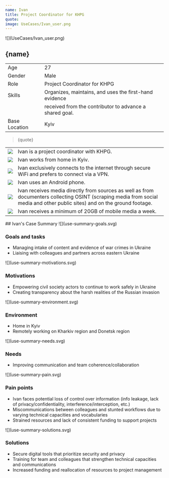 ```yaml
---
name: Ivan
title: Project Coordinator for KHPG 
quote: 
image: UseCases/Ivan_user.png
---
```



<ProfileSection>
![](UseCases/Ivan_user.png)

## **{name}**

|               |                                                          |
| --------------|--------------------------------------------------------- |
| Age           | 27                                                       |
| Gender        | Male                                                     |
| Role          | Project Coordinator for KHPG                             |
| Skills        | Organizes, maintains, and uses the first-hand evidence   |
|               | received from the contributor to advance a shared goal.  |
| Base Location | Kyiv                                                     |

> {quote}

|                    |                                                                                                                                                                                                                            |
| ------------------ | -------------------------------------------------------------------------------------------------------------------------------------------------------------------------------------------------------------------------- |
| ![](folder.svg)    | Ivan is a project coordinator with KHPG.                                                                                                                                                                                   |
| ![](folder.svg)    | Ivan works from home in Kyiv.                                                                                                                                                                                              |
| ![](play.svg)      | Ivan exclusively connects to the internet through secure WiFi and prefers to connect via a VPN.                                                                                                                            |
| ![](hands.svg)     | Ivan uses an Android phone.                                                                                                                                                                                                |
| ![](website.svg)   | Ivan receives media directly from sources as well as from documenters collecting OSINT (scraping media from social media and other public sites) and on the ground footage.                                                |
| ![](checkmark.svg) | Ivan receives a minimum of 20GB of mobile media a week. 

</ProfileSection>
<AchievementsSection>
    ## Ivan's Case Summary

<AchievementItem>
![](use-summary-goals.svg)

### Goals and tasks

- Managing intake of content and evidence of war crimes in Ukraine 
- Liaising with colleagues and partners across eastern Ukraine

</AchievementItem>
<AchievementItem>
![](use-summary-motivations.svg)

### Motivations

- Empowering civil society actors to continue to work safely in Ukraine
- Creating transparency about the harsh realities of the Russian invasion 

</AchievementItem>
<AchievementItem>
![](use-summary-environment.svg)

### Environment

- Home in Kyiv 
- Remotely working on Kharkiv region and Donetsk region 

</AchievementItem>
<AchievementItem>
![](use-summary-needs.svg)

### Needs

- Improving communication and team coherence/collaboration

</AchievementItem>
<AchievementItem>
![](use-summary-pain.svg)

### Pain points

- Ivan faces potential loss of control over information (info leakage, lack of privacy/confidentiality, interference/interception, etc.) 
- Miscommunications between colleagues and stunted workflows due to varying technical capacities and vocabularies
- Strained resources and lack of consistent funding to support projects 

</AchievementItem>
<AchievementItem>
![](use-summary-solutions.svg)

### Solutions

- Secure digital tools that prioritize security and privacy 
- Training for team and colleagues that strengthen technical capacities and communications 
- Increased funding and reallocation of resources to project management

</AchievementItem>
</AchievementsSection>
